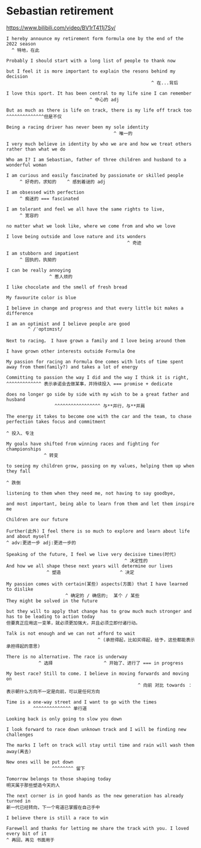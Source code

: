 # Sebastian retirement

https://www.bilibili.com/video/BV1rT411j7Sy/

```
I hereby announce my retirement form formula one by the end of the 2022 season
  ^ 特地，在此

Probably I should start with a long list of people to thank now

but I feel it is more important to explain the resons behind my decision
                                                      ^ 在...背后

I love this sport. It has been central to my life sine I can remember
                               ^ 中心的 adj

But as much as there is life on track, there is my life off track too
^^^^^^^^^^^^^^但是不仅

Being a racing driver has never been my sole identity
                                        ^ 唯一的

I very much believe in identity by who we are and how we treat others rather than what we do

Who am I? I am Sebastian, father of three children and husband to a wonderful woman

I am curious and easily fascinated by passionate or skilled people
     ^ 好奇的，求知的    ^ 感到着谜的 adj

I am obsessed with perfection
     ^ 痴迷的 === fascinated

I am tolerant and feel we all have the same rights to live,
     ^ 宽容的

no matter what we look like, where we come from and who we love

I love being outside and love nature and its wonders
                                             ^ 奇迹

I am stubborn and impatient
     ^ 固执的，执拗的

I can be really annoying
                ^ 惹人烦的

I like chocolate and the smell of fresh bread

My favourite color is blue

I believe in change and progress and that every little bit makes a difference

I am an optimist and I believe people are good
        ^ /ˈɑptɪmɪst/

Next to racing， I have grown a family and I love being around them

I have grown other interests outside Formula One

My passion for racing an Formula One comes with lots of time spent away from them(family?) and takes a lot of energy

Committing to passion the way I did and the way I think it is right,
^^^^^^^^^^^^^ 表示承诺会去做某事，并持续投入 === promise + dedicate

does no longer go side by side with my wish to be a great father and husband
                  ^^^^^^^^^^^^^^^^^ 与**并行，与**并肩

The energy it takes to become one with the car and the team, to chase perfection takes focus and commitment
                                                                                                 ^ 投入、专注

My goals have shifted from winning races and fighting for championships
              ^ 转变

to seeing my children grow, passing on my values, helping them up when they fall
                                                                            ^ 跌倒

listening to them when they need me, not having to say goodbye,

and most important, being able to learn from them and let them inspire me

Children are our future

Further(此外) I feel there is so much to explore and learn about life and about myself
^ adv:更进一步 adj:更进一步的

Speaking of the future, I feel we live very decisive times(时代)
                                            ^ 决定性的
And how we all shape these next years will determine our lives
               ^ 塑造                      ^ 决定

My passion comes with certain(某些) aspects(方面) that I have learned to dislike
                      ^ 确定的 / 确信的;  某个 / 某些
They might be solved in the future

but they will to apply that change has to grow much much stronger and has to be leading to action today
但要真正应用这一变革，就必须更加强大，并且必须立即付诸行动。

Talk is not enough and we can not afford to wait
                                  ^ (承担得起，比如买得起，给予，这些都能表示承担得起的意思)

There is no alternative. The race is underway
            ^ 选择                   ^ 开始了、进行了 === in progress

My best race? Still to come. I believe in moving forwards and moving on
                                                 ^ 向前 对比 towards ：表示朝什么方向不一定是向前，可以是任何方向

Time is a one-way street and I want to go with the times
          ^^^^^^^^^^^^^^ 单行道

Looking back is only going to slow you down

I look forward to race down unknown track and I will be finding new challenges

The marks I left on track will stay until time and rain will wash them away(离去)

New ones will be put down
                 ^^^^^^^^ 留下

Tomorrow belongs to those shaping today
明天属于那些塑造今天的人

The next corner is in good hands as the new generation has already turned in
新一代已经转向，下一个弯道已掌握在自己手中

I believe there is still a race to win

Farewell and thanks for letting me share the track with you. I loved every bit of it
^ 再回，再见 书面用于
```
